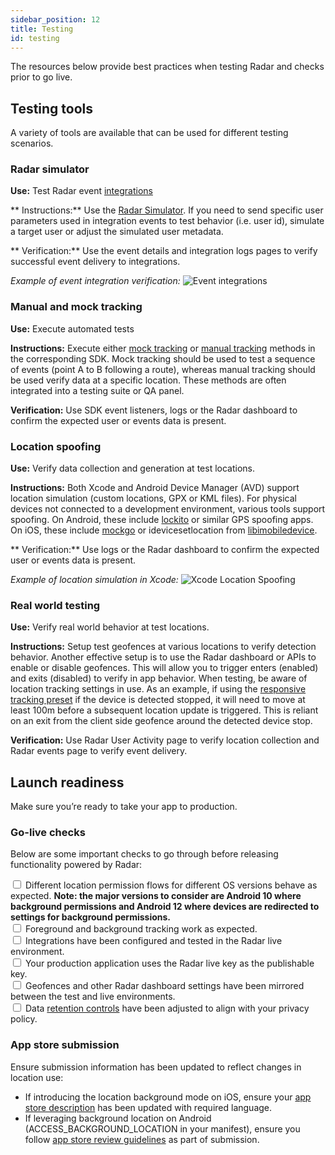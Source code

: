 ```yaml
---
sidebar_position: 12
title: Testing
id: testing
---
```


The resources below provide best practices when testing Radar and checks prior to go live.

## Testing tools

A variety of tools are available that can be used for different testing scenarios.

### Radar simulator
**Use:** Test Radar event [integrations](/integrations)

** Instructions:**  Use the [Radar Simulator](/dashboard#simulator). If you need to send specific user parameters used in integration events to test behavior (i.e. user id), simulate a target user or adjust the simulated user metadata.

** Verification:**  Use the event details and integration logs pages to verify successful event delivery to integrations.

*Example of event integration verification:*
![Event integrations](/img/testing/event_integrations.png)

###  Manual and mock tracking
**Use:** Execute automated tests

**Instructions:**  Execute either [mock tracking](/sdk/ios#mock-tracking-for-testing) or [manual tracking](/sdk/ios#manual-tracking) methods in the corresponding SDK. Mock tracking should be used to test a sequence of events (point A to B following a route), whereas manual tracking should be used verify data at a specific location. These methods are often integrated into a testing suite or QA panel.

**Verification:**  Use SDK event listeners, logs or the Radar dashboard to confirm the expected user or events data is present.

### Location spoofing
**Use:** Verify data collection and generation at test locations.

**Instructions:** Both Xcode and Android Device Manager (AVD) support location simulation (custom locations, GPX or KML files).  For physical devices not connected to a development environment, various tools support spoofing. On Android, these include [lockito](https://play.google.com/store/apps/details?id=fr.dvilleneuve.lockito) or similar GPS spoofing apps. On iOS, these include [mockgo](https://www.foneazy.com/mockgo-iphone-gps-spoofer/) or idevicesetlocation from [libimobiledevice](https://libimobiledevice.org/).

** Verification:**  Use logs or the Radar dashboard to confirm the expected user or events data is present.

*Example of location simulation in Xcode:*
![Xcode Location Spoofing](/img/testing/xcode_location_spoofing.png)

### Real world testing
**Use:** Verify real world behavior at test locations.

**Instructions:** Setup test geofences at various locations to verify detection behavior. Another effective setup is to use the Radar dashboard or APIs to enable or disable geofences. This will allow you to trigger enters (enabled) and exits (disabled) to verify in app behavior. When testing, be aware of location tracking settings in use. As an example, if using the [responsive tracking preset](/sdk/tracking#ios-presets) if the device is detected stopped, it will need to move at least 100m before a subsequent location update is triggered. This is reliant on an exit from the client side geofence around the detected device stop.

**Verification:** Use Radar User Activity page to verify location collection and Radar events page to verify event delivery.

## Launch readiness

Make sure you’re ready to take your app to production.

### Go-live checks

Below are some important checks to go through before releasing functionality powered by Radar:

<div><input type="checkbox" /> Different location permission flows for different OS versions behave as expected. <b>Note: the major versions to consider are Android 10 where background permissions and Android 12 where devices are redirected to settings for background permissions.</b></div>

<div><input type="checkbox" /> Foreground and background tracking work as expected.</div>

<div><input type="checkbox" /> Integrations have been configured and tested in the Radar live environment.</div>

<div><input type="checkbox" /> Your production application uses the Radar live key as the publishable key.</div>

<div><input type="checkbox" /> Geofences and other Radar dashboard settings have been mirrored between the test and live environments.</div>

<div><input type="checkbox" /> Data <a href="/faqs#what-is-radars-data-retention-policy">retention controls</a> have been adjusted to align with your privacy policy.</div>

### App store submission

Ensure submission information has been updated to reflect changes in location use:

- If introducing the location background mode on iOS, ensure your [app store description](/sdk/ios#submit-to-app-store) has been updated with required language.
- If leveraging background location on Android (ACCESS_BACKGROUND_LOCATION in your manifest), ensure you follow [app store review guidelines](https://radar.com/blog/guide-to-play-store-background-location-approval) as part of submission.
